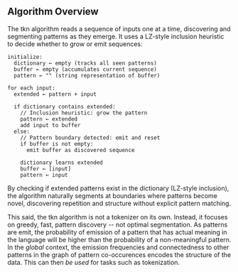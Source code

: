 
## Algorithm Overview

The tkn algorithm reads a sequence of inputs one at a time, discovering and segmenting patterns as they emerge. It uses a LZ-style inclusion heuristic to decide whether to grow or emit sequences:

```
initialize:
  dictionary ← empty (tracks all seen patterns)
  buffer ← empty (accumulates current sequence)
  pattern ← "" (string representation of buffer)

for each input:
  extended ← pattern + input

  if dictionary contains extended:
    // Inclusion heuristic: grow the pattern
    pattern ← extended
    add input to buffer
  else:
    // Pattern boundary detected: emit and reset
    if buffer is not empty:
      emit buffer as discovered sequence

    dictionary learns extended
    buffer ← [input]
    pattern ← input
```

By checking if extended patterns exist in the dictionary (LZ-style inclusion), the algorithm naturally segments at boundaries where patterns become novel, discovering repetition and structure without explicit pattern matching.

This said, the tkn algorithm is not a tokenizer on its own. Instead, it focuses on greedy, fast, pattern discovery -- not optimal segmentation. As patterns are emit, the probability of emission of a pattern that has actual meaning in the language will be higher than the probability of a non-meaningful pattern. In the _global_ context, the emission frequencies and connectedness to other patterns in the graph of pattern co-occurences encodes the structure of the data. This can then _be used_ for tasks such as tokenization.

<PatternDiscoveryDemo />
